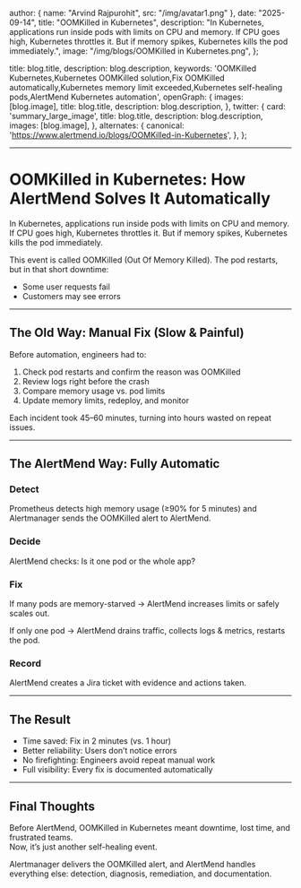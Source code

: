 
  author: { name: "Arvind Rajpurohit", src: "/img/avatar1.png" },
  date: "2025-09-14",
  title: "OOMKilled in Kubernetes",
  description:
    "In Kubernetes, applications run inside pods with limits on CPU and memory. If CPU goes high, Kubernetes throttles it. But if memory spikes, Kubernetes kills the pod immediately.",
  image:
    "/img/blogs/OOMKilled in Kubernetes.png",
};

  title: blog.title,
  description: blog.description,
  keywords:
    'OOMKilled Kubernetes,Kubernetes OOMKilled solution,Fix OOMKilled automatically,Kubernetes memory limit exceeded,Kubernetes self-healing pods,AlertMend Kubernetes automation',
  openGraph: {
    images: [blog.image],
    title: blog.title,
    description: blog.description,
  },
  twitter: {
    card: 'summary_large_image',
    title: blog.title,
    description: blog.description,
    images: [blog.image],
  },
  alternates: {
    canonical: 'https://www.alertmend.io/blogs/OOMKilled-in-Kubernetes',
  },
};



---

# OOMKilled in Kubernetes: How AlertMend Solves It Automatically

In Kubernetes, applications run inside pods with limits on CPU and memory.  
If CPU goes high, Kubernetes throttles it. But if memory spikes, Kubernetes kills the pod immediately.

This event is called OOMKilled (Out Of Memory Killed). The pod restarts, but in that short downtime:

- Some user requests fail  
- Customers may see errors  

---

## The Old Way: Manual Fix (Slow & Painful)

Before automation, engineers had to:

1. Check pod restarts and confirm the reason was OOMKilled  
2. Review logs right before the crash  
3. Compare memory usage vs. pod limits  
4. Update memory limits, redeploy, and monitor  

Each incident took 45–60 minutes, turning into hours wasted on repeat issues.

---

## The AlertMend Way: Fully Automatic

### Detect
Prometheus detects high memory usage (≥90% for 5 minutes) and Alertmanager sends the OOMKilled alert to AlertMend.

### Decide
AlertMend checks: Is it one pod or the whole app?

### Fix
If many pods are memory-starved → AlertMend increases limits or safely scales out.

If only one pod → AlertMend drains traffic, collects logs & metrics, restarts the pod.

### Record
AlertMend creates a Jira ticket with evidence and actions taken.

---

## The Result

- Time saved: Fix in 2 minutes (vs. 1 hour)  
- Better reliability: Users don’t notice errors  
- No firefighting: Engineers avoid repeat manual work  
- Full visibility: Every fix is documented automatically  

---

## Final Thoughts

Before AlertMend, OOMKilled in Kubernetes meant downtime, lost time, and frustrated teams.  
Now, it’s just another self-healing event.

Alertmanager delivers the OOMKilled alert, and AlertMend handles everything else: detection, diagnosis, remediation, and documentation.


